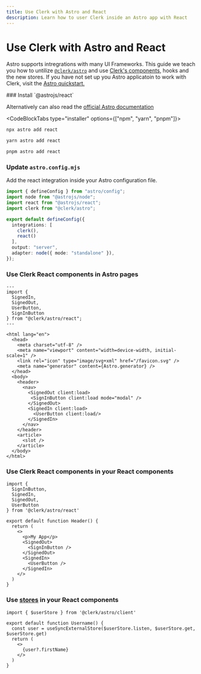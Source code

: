 ```yaml
---
title: Use Clerk with Astro and React
description: Learn how to user Clerk inside an Astro app with React
---
```


# Use Clerk with Astro and React

Astro supports intregrations with many UI Frameworks. This guide we teach you how to untilize [`@clerk/astro`](/docs/references/astro/overview) and use [Clerk's components](https://clerk.com/docs/pr/1255/components/overview#ui-components), hooks and the new stores. If you have not set up you Astro applicatoin to work with Clerk, visit the [Astro quickstart.](https://clerk.com/docs/pr/1255/quickstarts/astro)


<Steps>
### Install `@astrojs/react`

Alternatively can also read the [official Astro documentation](https://docs.astro.build/en/guides/integrations-guide/react/)

<CodeBlockTabs type="installer" options={["npm", "yarn", "pnpm"]}>
  ```bash filename="terminal"
  npx astro add react
  ```

  ```bash filename="terminal"
  yarn astro add react
  ```

  ```bash filename="terminal"
  pnpm astro add react
  ```
</CodeBlockTabs>

### Update `astro.config.mjs`

Add the react integration inside your Astro configuration file.

```ts filename="astro.config.mjs" {3,9}
import { defineConfig } from "astro/config";
import node from "@astrojs/node";
import react from "@astrojs/react";
import clerk from "@clerk/astro";

export default defineConfig({
  integrations: [
    clerk(),
    react()
  ],
  output: "server",
  adapter: node({ mode: "standalone" }),
});
```

### Use Clerk React components in Astro pages

```astro filename="src/layouts/SiteLayout.astro"
---
import {
  SignedIn,
  SignedOut,
  UserButton,
  SignInButton
} from "@clerk/astro/react";
---

<html lang="en">
  <head>
    <meta charset="utf-8" />
    <meta name="viewport" content="width=device-width, initial-scale=1" />
    <link rel="icon" type="image/svg+xml" href="/favicon.svg" />
    <meta name="generator" content={Astro.generator} />
  </head>
  <body>
    <header>
      <nav>
        <SignedOut client:load>
         <SignInButton client:load mode="modal" />
        </SignedOut>
        <SignedIn client:load>
          <UserButton client:load/>
        </SignedIn>
      </nav>
    </header>
    <article>
      <slot />
    </article>
  </body>
</html>
```

### Use Clerk React components in your React components

```tsx filename="src/components/Header.tsx"
import {
  SignInButton,
  SignedIn,
  SignedOut,
  UserButton
} from '@clerk/astro/react'

export default function Header() {
  return (
    <>
      <p>My App</p>
      <SignedOut>
        <SignInButton />
      </SignedOut>
      <SignedIn>
        <UserButton />
      </SignedIn>
    </>
  )
}
```

### Use [stores](/docs/references/astro/auth-store) in your React components

```tsx filename="src/components/Header.tsx"
import { $userStore } from '@clerk/astro/client'

export default function Username() {
  const user = useSyncExternalStore($userStore.listen, $userStore.get, $userStore.get)
  return (
    <>
      {user?.firstName}
    </>
  )
}
```

</Steps>

